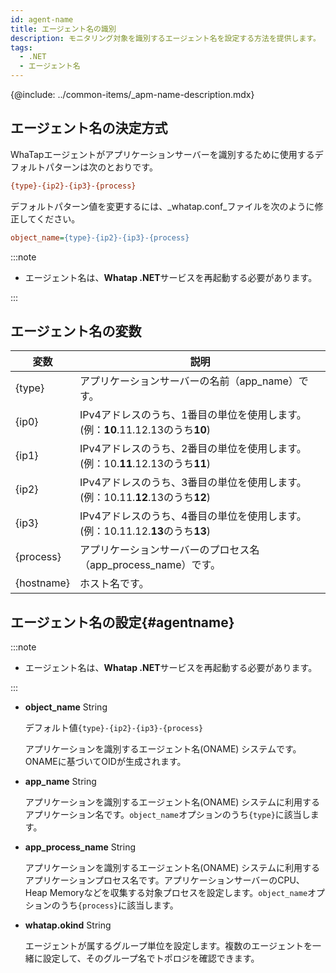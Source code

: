 ```yaml
---
id: agent-name
title: エージェント名の識別
description: モニタリング対象を識別するエージェント名を設定する方法を提供します。
tags:
  - .NET
  - エージェント名
---
```


{@include: ../common-items/_apm-name-description.mdx}

## エージェント名の決定方式

WhaTapエージェントがアプリケーションサーバーを識別するために使用するデフォルトパターンは次のとおりです。

```ini title='Default pattern'
{type}-{ip2}-{ip3}-{process}
```

デフォルトパターン値を変更するには、_whatap.conf_ファイルを次のように修正してください。

```ini title='whatap.conf'
object_name={type}-{ip2}-{ip3}-{process}
```

:::note

-   エージェント名は、**Whatap .NET**サービスを再起動する必要があります。 

:::

## エージェント名の変数

| 変数         | 説明                                                                      |
| ---------- | ----------------------------------------------------------------------- |
| {type}     | アプリケーションサーバーの名前（app_name）です。                                            |
| {ip0}      | IPv4アドレスのうち、1番目の単位を使用します。(例：**10**.11.12.13のうち**10**)                   |
| {ip1}      | IPv4アドレスのうち、2番目の単位を使用します。(例：10.**11**.12.13のうち**11**)                   |
| {ip2}      | IPv4アドレスのうち、3番目の単位を使用します。(例：10.11.**12**.13のうち**12**)                   |
| {ip3}      | IPv4アドレスのうち、4番目の単位を使用します。(例：10.11.12.**13**のうち**13**)                   |
| {process}  | アプリケーションサーバーのプロセス名（app_process_name）です。                                 |
| {hostname} | ホスト名です。                                                                 |

## エージェント名の設定{#agentname}

:::note

-   エージェント名は、**Whatap .NET**サービスを再起動する必要があります。

:::

-   **object_name** <span class='type'>String</span>

    デフォルト値`{type}-{ip2}-{ip3}-{process}`

    アプリケーションを識別するエージェント名(ONAME) システムです。ONAMEに基づいてOIDが生成されます。

-   **app_name** <span class='type'>String</span>

    アプリケーションを識別するエージェント名(ONAME) システムに利用するアプリケーション名です。`object_name`オプションのうち`{type}`に該当します。

-   **app_process_name** <span class='type'>String</span>

    アプリケーションを識別するエージェント名(ONAME) システムに利用するアプリケーションプロセス名です。アプリケーションサーバーのCPU、Heap Memoryなどを収集する対象プロセスを設定します。`object_name`オプションのうち`{process}`に該当します。

-   **whatap.okind** <span class='type'>String</span>

    エージェントが属するグループ単位を設定します。複数のエージェントを一緒に設定して、そのグループ名でトポロジを確認できます。
